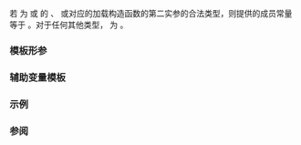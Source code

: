 {{cpp/experimental/title|is_simd_flag_type}}
{{cpp/experimental/simd/navbar}}

{{ddcl|header=experimental/simd|since=parallelism_ts_2|1=
template&lt; class T &gt;
struct is_simd_flag_type;
}}

若 {{c|T}} 为 {{tt|simd}} 或 {{tt|simd_mask}} 的 {{tt|copy_from}}、{{tt|copy_to}} 或对应的加载构造函数的第二实参的合法类型，则提供的成员常量 {{tt|value}} 等于 {{c|true}}。对于任何其他类型，{{c|value}} 为 {{c|false}}。

===模板形参===
{{par begin}}
{{par|T|要检查的类型}}
{{par end}}

===辅助变量模板===
{{ddcl|since=parallelism_ts_2|1=
template&lt; class T &gt;
constexpr bool is_simd_flag_type_v = is_simd_flag_type&lt;T&gt;::value;
}}

{{cpp/types/integral_constant/inherit| {{c|T}} 为加载/存储标志类型}}

===示例===
{{example
|code=
#include &lt;experimental/simd&gt;
#include &lt;iostream&gt;

int main()
{
    namespace stdx = std::experimental;
    std::cout &lt;&lt; std::boolalpha
              &lt;&lt; stdx::is_simd_flag_type_v&lt;stdx::element_aligned_tag&gt; &lt;&lt; '\n'
              &lt;&lt; stdx::is_simd_flag_type_v&lt;int&gt; &lt;&lt; '\n';
}
|output=
true
false
}}

===参阅===
{{dsc begin}}
{{dsc inc|cpp/experimental/simd/dsc is_abi_tag}}
{{dsc end}}

{{langlinks|en|ja}}